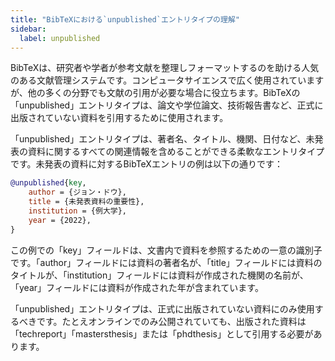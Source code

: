 ```yaml
---
title: "BibTeXにおける`unpublished`エントリタイプの理解"
sidebar:
  label: unpublished
---
```



BibTeXは、研究者や学者が参考文献を整理しフォーマットするのを助ける人気のある文献管理システムです。コンピュータサイエンスで広く使用されていますが、他の多くの分野でも文献の引用が必要な場合に役立ちます。BibTeXの「unpublished」エントリタイプは、論文や学位論文、技術報告書など、正式に出版されていない資料を引用するために使用されます。

「unpublished」エントリタイプは、著者名、タイトル、機関、日付など、未発表の資料に関するすべての関連情報を含めることができる柔軟なエントリタイプです。未発表の資料に対するBibTeXエントリの例は以下の通りです：

<CiteDrive/>

```bibtex
@unpublished{key,   
	author = {ジョン・ドウ},   
	title = {未発表資料の重要性},   
	institution = {例大学},   
	year = {2022}, 
}
```

この例での「key」フィールドは、文書内で資料を参照するための一意の識別子です。「author」フィールドには資料の著者名が、「title」フィールドには資料のタイトルが、「institution」フィールドには資料が作成された機関の名前が、「year」フィールドには資料が作成された年が含まれています。

「unpublished」エントリタイプは、正式に出版されていない資料にのみ使用するべきです。たとえオンラインでのみ公開されていても、出版された資料は「techreport」「mastersthesis」または「phdthesis」として引用する必要があります。
